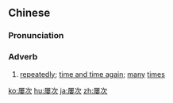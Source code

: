 {{also|屡次}}
==Chinese==
{{zh-forms|s=屡次}}

===Pronunciation===
{{zh-pron
|m=lǚcì
|c=leoi5 ci3
|cat=adv
}}

===Adverb===
{{zh-adv}}

# [[repeatedly]]; [[time and time again]]; [[many]] [[time]]s

{{zh-cat|Advanced}}

[[ko:屢次]]
[[hu:屢次]]
[[ja:屢次]]
[[zh:屢次]]